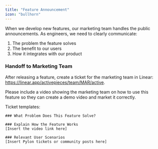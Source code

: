 ```yaml
---
title: "Feature Announcement"
icon: "bullhorn"
---
```


When we develop new features, our marketing team handles the public announcements. As engineers, we need to clearly communicate:

1. The problem the feature solves
2. The benefit to our users
3. How it integrates with our product

### Handoff to Marketing Team

After releasing a feature, create a ticket for the marketing team in Linear: https://linear.app/activepieces/team/MAR/active.

<Tip>
  Please include a video showing the marketing team  on how to use this feature so they can create a demo video and market it correctly.
</Tip>

Ticket templates:

```
### What Problem Does This Feature Solve?

### Explain How the Feature Works
[Insert the video link here]

### Relevant User Scenarios
[Insert Pylon tickets or community posts here]
```